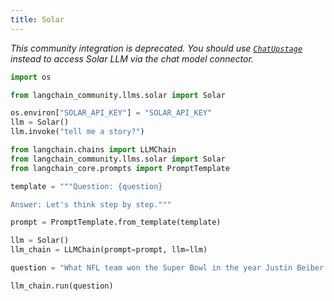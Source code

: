 ```yaml
---
title: Solar
---
```


*This community integration is deprecated. You should use [`ChatUpstage`](../../chat/upstage) instead to access Solar LLM via the chat model connector.*

```python
import os

from langchain_community.llms.solar import Solar

os.environ["SOLAR_API_KEY"] = "SOLAR_API_KEY"
llm = Solar()
llm.invoke("tell me a story?")
```

```python
from langchain.chains import LLMChain
from langchain_community.llms.solar import Solar
from langchain_core.prompts import PromptTemplate

template = """Question: {question}

Answer: Let's think step by step."""

prompt = PromptTemplate.from_template(template)

llm = Solar()
llm_chain = LLMChain(prompt=prompt, llm=llm)

question = "What NFL team won the Super Bowl in the year Justin Beiber was born?"

llm_chain.run(question)
```
